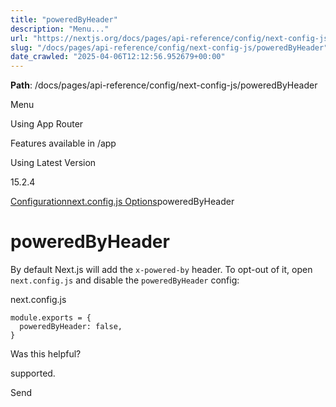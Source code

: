 ---
title: "poweredByHeader"
description: "Menu..."
url: "https://nextjs.org/docs/pages/api-reference/config/next-config-js/poweredByHeader"
slug: "/docs/pages/api-reference/config/next-config-js/poweredByHeader"
date_crawled: "2025-04-06T12:12:56.952679+00:00"
---

**Path**: /docs/pages/api-reference/config/next-config-js/poweredByHeader

Menu

Using App Router

Features available in /app

Using Latest Version

15.2.4

[Configuration](/docs/pages/api-reference/config)[next.config.js Options](/docs/pages/api-reference/config/next-config-js)poweredByHeader

# poweredByHeader

By default Next.js will add the `x-powered-by` header. To opt-out of it, open `next.config.js` and disable the `poweredByHeader` config:

next.config.js

```
module.exports = {
  poweredByHeader: false,
}
```

Was this helpful?

supported.

Send